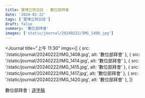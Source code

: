 ```yaml
---
title: 寶博立院日誌 - 數位部拜會
date: '2024-02-22'
tags: ['寶博立院日誌']
draft: false
summary: '數位部拜會'
images: ['static/journal/20240222/IMG_1408.jpg']
---
```


<Journal
  title="上午 11:30"
  imgs={[
    { src: '/static/journal/20240222/IMG_1408.jpg', alt: '數位部拜會' },
    { src: '/static/journal/20240222/IMG_1414.jpg', alt: '數位部拜會' },
    { src: '/static/journal/20240222/IMG_1415.jpg', alt: '數位部拜會' },
    { src: '/static/journal/20240222/IMG_1417.jpg', alt: '數位部拜會' },
    { src: '/static/journal/20240222/IMG_1420.jpg', alt: '數位部拜會' },
  ]}
>
  數位部拜會｜[逐字稿](https://transpal.juchunko.com/speeches/2024-02-22%20audrey-first-visit)
</Journal>
